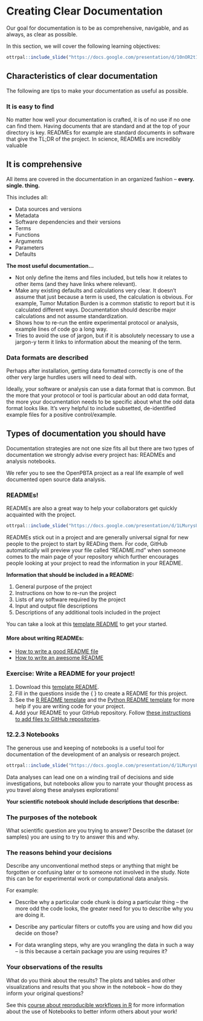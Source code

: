 # Creating Clear Documentation

Our goal for documentation is to be as comprehensive, navigable, and as always, as clear as possible.

In this section, we will cover the following learning objectives:

```r
ottrpal::include_slide("https://docs.google.com/presentation/d/10nOR2t1-F0E01fItN_l8uYRWslH2PmebPvhQzCBeCPM/edit?slide=id.g3896feb580f_16_24#slide=id.g3896feb580f_16_24")
```

## Characteristics of clear documentation

The following are tips to make your documentation as useful as possible. 

### It is easy to find

No matter how well your documentation is crafted, it is of no use if no one can find them. Having documents that are standard and at the top of your directory is key. READMEs for example are standard documents in software that give the TL;DR of the project. In science, READMEs are incredibly valuable

## It is comprehensive

All items are covered in the documentation in an organized fashion – **every. single. thing.** 

This includes all:

- Data sources and versions
- Metadata
- Software dependencies and their versions
- Terms
- Functions
- Arguments
- Parameters
- Defaults


**The most useful documentation…**

- Not only define the items and files included, but tells how it relates to other items (and they have links where relevant).
- Make any existing defaults and calculations very clear. It doesn’t assume that just because a term is used, the calculation is obvious. For example, Tumor Mutation Burden is a common statistic to report but it is calculated different ways. Documentation should describe major calculations and not assume standardization.
- Shows how to re-run the entire experimental protocol or analysis, example lines of code go a long way.
- Tries to avoid the use of jargon, but if it is absolutely necessary to use a jargon-y term it links to information about the meaning of the term.

### Data formats are described

Perhaps after installation, getting data formatted correctly is one of the other very large hurdles users will need to deal with.

Ideally, your software or analysis can use a data format that is common. But the more that your protocol or tool is particular about an odd data format, the more your documentation needs to be specific about what the odd data format looks like. It’s very helpful to include subsetted, de-identified example files for a positive control/example.

## Types of documentation you should have

Documentation strategies are not one size fits all but there are two types of documentation we strongly advise every project has: READMEs and analysis notebooks.

We refer you to see the OpenPBTA project as a real life example of well documented open source data analysis.

### READMEs!

READMEs are also a great way to help your collaborators get quickly acquainted with the project.

```r
ottrpal::include_slide("https://docs.google.com/presentation/d/1LMurysUhCjZb7DVF6KS9QmJ5NBjwWVjRn40MS9f2noE/edit?slide=id.gf8379bb805_0_11#slide=id.gf8379bb805_0_11")
```



READMEs stick out in a project and are generally universal signal for new people to the project to start by READing them. For code, GitHub automatically will preview your file called “README.md” when someone comes to the main page of your repository which further encourages people looking at your project to read the information in your README.

**Information that should be included in a README:**

1) General purpose of the project
1) Instructions on how to re-run the project
1) Lists of any software required by the project
1) Input and output file descriptions
1) Descriptions of any additional tools included in the project

You can take a look at this [template README](https://raw.githubusercontent.com/jhudsl/Reproducibility_in_Cancer_Informatics/main/resources/README-template.md) to get your started.

#### More about writing READMEs:

- [How to write a good README file](https://www.freecodecamp.org/news/how-to-write-a-good-readme-file/)
- [How to write an awesome README](https://medium.com/data-science/how-to-write-an-awesome-readme-68bf4be91f8b)

### **Exercise: Write a README for your project!**

1) Download this [template README](https://raw.githubusercontent.com/jhudsl/Reproducibility_in_Cancer_Informatics/main/resources/README-template.md).
2) Fill in the questions inside the { } to create a README for this project.
3) See the [R README template](https://github.com/jhudsl/reproducible-R-example) and the [Python README template](https://github.com/jhudsl/reproducible-python-example) for more help if you are writing code for your project.
4) Add your README to your GitHub repository. Follow [these instructions to add files to GitHub repositories](https://docs.github.com/en/repositories/working-with-files/managing-files/adding-a-file-to-a-repository#adding-a-file-to-a-repository-on-github).

### 12.2.3	Notebooks

The generous use and keeping of notebooks is a useful tool for documentation of the development of an analysis or research project.


```r
ottrpal::include_slide("https://docs.google.com/presentation/d/1LMurysUhCjZb7DVF6KS9QmJ5NBjwWVjRn40MS9f2noE/edit?slide=id.gf8f405fdab_0_186#slide=id.gf8f405fdab_0_186")
```


Data analyses can lead one on a winding trail of decisions and side investigations, but notebooks allow you to narrate your thought process as you travel along these analyses explorations!

**Your scientific notebook should include descriptions that describe:**

### The purposes of the notebook

What scientific question are you trying to answer? Describe the dataset (or samples) you are using to try to answer this and why.

### The reasons behind your decisions

Describe any unconventional method steps or anything that might be forgotten or confusing later or to someone not involved in the study. Note this can be for experimental work or computational data analysis.

For example:

- Describe why a particular code chunk is doing a particular thing – the more odd the code looks, the greater need for you to describe why you are doing it.

- Describe any particular filters or cutoffs you are using and how did you decide on those?

- For data wrangling steps, why are you wrangling the data in such a way – is this because a certain package you are using requires it?

###	Your observations of the results

What do you think about the results? The plots and tables and other visualizations and results that you show in the notebook – how do they inform your original questions?


See this [course about reproducible workflows in R](https://hutchdatascience.org/Tools_for_Reproducible_Workflows_in_R/reproducible-reports.html) for more information about the use of Notebooks to better inform others about your work!



